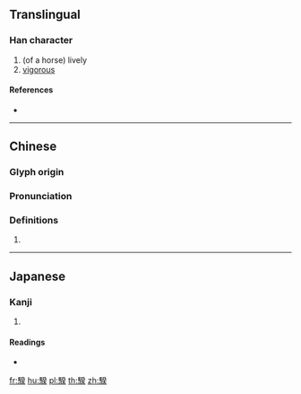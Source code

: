 {{character info/new}}
{{also|骙}}
==Translingual==

===Han character===
{{Han char|rn=187|rad=馬|as=09|sn=19|four=72334|canj=SFNOK}}

# (of a horse) lively
# [[vigorous]]

====References====
* {{Han ref|kx=1441.420|dkj=44870|dj=1966.080|hdz=74567.090|uh=9A24|ud=39460|bh=F3B8|bd=62392}}

----

==Chinese==
{{zh-forms|s=骙}}

===Glyph origin===
{{Han etym}}

===Pronunciation===
{{zh-pron
|m=kuí
|c=kwai4
|h=pfs=
|md=
|mn=
|w=
|mc=y
|oc=y
|cat=n
}}

===Definitions===
{{zh-hanzi}}

# {{rfdef|lang=zh}}

----

==Japanese==

===Kanji===
{{ja-kanji|grade=|rs=馬09}}

# {{defn|lang=ja|sort=馬09}}

====Readings====
* {{ja-readings|on=[[き]] (ki), [[ぎ]] (gi), [[けつ]] (ketsu), [[けち]] (kechi)|kun=[[すすむ]] (susumu)}}

[[fr:騤]]
[[hu:騤]]
[[pl:騤]]
[[th:騤]]
[[zh:騤]]